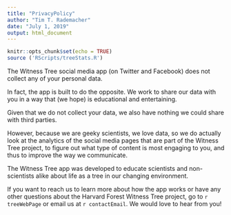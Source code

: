 ```yaml
---
title: "PrivacyPolicy"
author: "Tim T. Rademacher"
date: "July 1, 2019"
output: html_document
---
```


```r
knitr::opts_chunk$set(echo = TRUE)
source ('RScripts/treeStats.R')
```


The Witness Tree social media app (on Twitter and Facebook) does not collect any of your personal data.

In fact, the app is built to do the opposite. We work to share our data with you in a way that (we hope) is educational and entertaining.

Given that we do not collect your data, we also have nothing we could share with third parties. 

However, because we are geeky scientists, we love data, so we do actually look at the analytics of the social media pages that are part of the Witness Tree project, to figure out what type of content is most engaging to you, and thus to improve the way we communicate.

The Witness Tree app was developed to educate scientists and non-scientists alike about life as a tree in our changing environment.

If you want to reach us to learn more about how the app works or have any other questions about the Harvard Forest Witness Tree project, go to `r treeWebPage` or email us at `r contactEmail`. We would love to hear from you!
